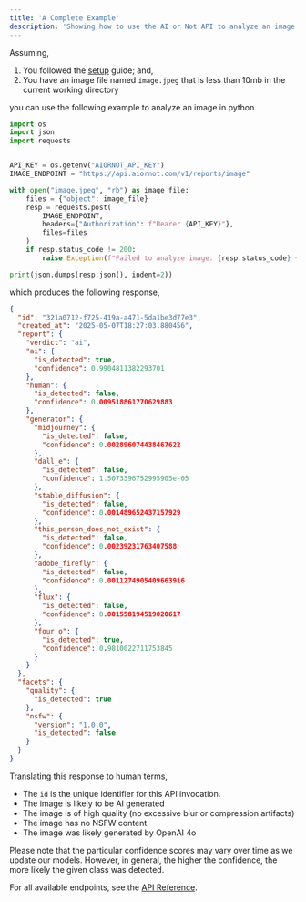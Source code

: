```yaml
---
title: 'A Complete Example'
description: 'Showing how to use the AI or Not API to analyze an image'
---
```


Assuming,

1. You followed the [setup](/setup) guide; and,
2. You have an image file named `image.jpeg` that is less than 10mb in the current working directory

you can use the following example to analyze an image in python.

```python
import os
import json
import requests


API_KEY = os.getenv("AIORNOT_API_KEY")
IMAGE_ENDPOINT = "https://api.aiornot.com/v1/reports/image"

with open("image.jpeg", "rb") as image_file:
    files = {"object": image_file}
    resp = requests.post(
        IMAGE_ENDPOINT, 
        headers={"Authorization": f"Bearer {API_KEY}"},
        files=files
    )
    if resp.status_code != 200:
        raise Exception(f"Failed to analyze image: {resp.status_code} {resp.text}")

print(json.dumps(resp.json(), indent=2))
```

which produces the following response,

```json
{
  "id": "321a0712-f725-419a-a471-5da1be3d77e3",
  "created_at": "2025-05-07T18:27:03.880456",
  "report": {
    "verdict": "ai",
    "ai": {
      "is_detected": true,
      "confidence": 0.9904811382293701
    },
    "human": {
      "is_detected": false,
      "confidence": 0.009518861770629883
    },
    "generator": {
      "midjourney": {
        "is_detected": false,
        "confidence": 0.002896074438467622
      },
      "dall_e": {
        "is_detected": false,
        "confidence": 1.5073396752995905e-05
      },
      "stable_diffusion": {
        "is_detected": false,
        "confidence": 0.001489652437157929
      },
      "this_person_does_not_exist": {
        "is_detected": false,
        "confidence": 0.00239231763407588
      },
      "adobe_firefly": {
        "is_detected": false,
        "confidence": 0.0011274905409663916
      },
      "flux": {
        "is_detected": false,
        "confidence": 0.001558194519020617
      },
      "four_o": {
        "is_detected": true,
        "confidence": 0.9810022711753845
      }
    }
  },
  "facets": {
    "quality": {
      "is_detected": true
    },
    "nsfw": {
      "version": "1.0.0",
      "is_detected": false
    }
  }
}
```

Translating this response to human terms,

- The `id` is the unique identifier for this API invocation.
- The image is likely to be AI generated
- The image is of high quality (no excessive blur or compression artifacts)
- The image has no NSFW content
- The image was likely generated by OpenAI 4o

Please note that the particular confidence scores may vary over time
as we update our models. However, in general, the higher the confidence,
the more likely the given class was detected.

For all available endpoints, see the [API Reference](/api-reference/reports-by-modality/).









